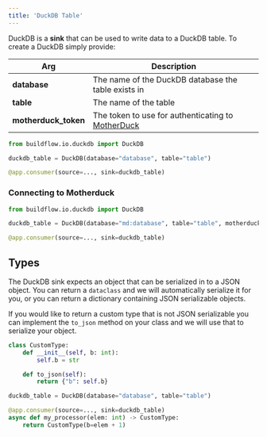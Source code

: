 ```yaml
---
title: 'DuckDB Table'
---
```


DuckDB is a **sink** that can be used to write data to a DuckDB table. To create a DuckDB simply provide:

| Arg          | Description                                         |
|--------------|-----------------------------------------------------|
| **database** | The name of the DuckDB database the table exists in |
| **table**    | The name of the table                                  |
| **motherduck_token**    | The token to use for authenticating to [MotherDuck](https://motherduck.com/docs/authenticating-to-motherduck#authentication-using-a-service-token)                                |

```python
from buildflow.io.duckdb import DuckDB

duckdb_table = DuckDB(database="database", table="table")

@app.consumer(source=..., sink=duckdb_table)
```

### Connecting to Motherduck

```python
from buildflow.io.duckdb import DuckDB

duckdb_table = DuckDB(database="md:database", table="table", motherduck_token="XXXXX")

@app.consumer(source=..., sink=duckdb_table)
```

## Types

The DuckDB sink expects an object that can be serialized in to a JSON object. You can return a `dataclass` and we will automatically serialize it for you, or you can return a dictionary containing JSON serializable objects.

If you would like to return a custom type that is not JSON serializable you can implement the `to_json` method on your class and we will use that to serialize your object.

```python
class CustomType:
    def __init__(self, b: int):
        self.b = str

    def to_json(self):
        return {"b": self.b}

duckdb_table = DuckDB(database="database", table="table")

@app.consumer(source=..., sink=duckdb_table)
async def my_processor(elem: int) -> CustomType:
    return CustomType(b=elem + 1)
```
